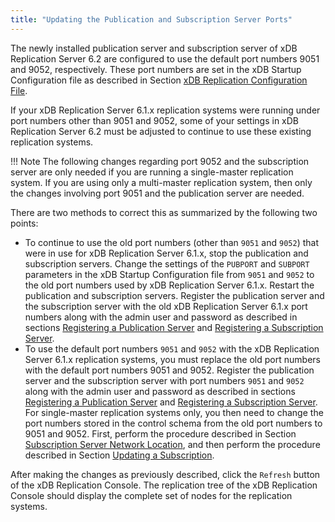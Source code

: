 ```yaml
---
title: "Updating the Publication and Subscription Server Ports"
---
```


<div id="updating_sub_and_pub_ports" class="registered_link"></div>

The newly installed publication server and subscription server of xDB Replication Server 6.2 are configured to use the default port numbers 9051 and 9052, respectively. These port numbers are set in the xDB Startup Configuration file as described in Section [xDB Replication Configuration File](../../02_overview/03_replication_server_components_and_architecture/01_physical_components/#xdb_replication_conf_file).

If your xDB Replication Server 6.1.x replication systems were running under port numbers other than 9051 and 9052, some of your settings in xDB Replication Server 6.2 must be adjusted to continue to use these existing replication systems.

!!! Note
    The following changes regarding port 9052 and the subscription server are only needed if you are running a single-master replication system. If you are using only a multi-master replication system, then only the changes involving port 9051 and the publication server are needed.

There are two methods to correct this as summarized by the following two points:

-   To continue to use the old port numbers (other than `9051` and `9052`) that were in use for xDB Replication Server 6.1.x, stop the publication and subscription servers. Change the settings of the `PUBPORT` and `SUBPORT` parameters in the xDB Startup Configuration file from `9051` and `9052` to the old port numbers used by xDB Replication Server 6.1.x. Restart the publication and subscription servers. Register the publication server and the subscription server with the old xDB Replication Server 6.1.x port numbers along with the admin user and password as described in sections [Registering a Publication Server](../../05_smr_operation/02_creating_publication/01_registering_publication_server/#registering_publication_server) and [Registering a Subscription Server](../../05_smr_operation/03_creating_subscription/01_registering_subscription_server/#registering_subscription_server).
-   To use the default port numbers `9051` and `9052` with the xDB Replication Server 6.1.x replication systems, you must replace the old port numbers with the default port numbers 9051 and 9052. Register the publication server and the subscription server with port numbers `9051` and `9052` along with the admin user and password as described in sections [Registering a Publication Server](../../05_smr_operation/02_creating_publication/01_registering_publication_server/#registering_publication_server) and [Registering a Subscription Server](../../05_smr_operation/03_creating_subscription/01_registering_subscription_server/#registering_subscription_server). For single-master replication systems only, you then need to change the port numbers stored in the control schema from the old port numbers to 9051 and 9052. First, perform the procedure described in Section [Subscription Server Network Location](../../07_common_operations/06_managing_publication/01_updating_publication_server/#sub_server_network_loc), and then perform the procedure described in Section [Updating a Subscription](../../05_smr_operation/05_managing_subscription/03_updating_subscription/#updating_subscription).

After making the changes as previously described, click the `Refresh` button of the xDB Replication Console. The replication tree of the xDB Replication Console should display the complete set of nodes for the replication systems.
